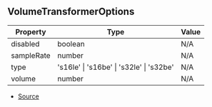 ## VolumeTransformerOptions

| Property | Type | Value |
| ----------- | ----------- | ----------- |
| disabled | boolean | N/A |
| sampleRate | number | N/A |
| type | 's16le' \| 's16be' \| 's32le' \| 's32be' | N/A |
| volume | number | N/A |


- [Source](https://github.com/Androz2091/discord-player/blob/f2dbc02/packages/equalizer/src/audio/VolumeTransformer.ts#L4)